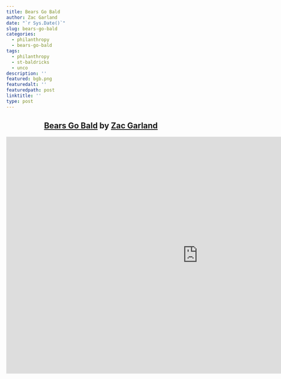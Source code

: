 ```yaml
---
title: Bears Go Bald
author: Zac Garland
date: "`r Sys.Date()`"
slug: bears-go-bald
categories:
  - philanthropy
  - bears-go-bald
tags:
  - philanthropy
  - st-baldricks
  - unco
description: ''
featured: bgb.png
featuredalt: ''
featuredpath: post
linktitle: ''
type: post
---
```





<center><h2><a href="https://youtu.be/48mSJeCulIk">Bears Go Bald</a> by <a href="https://vimeo.com/user102974957">Zac Garland</a></h2></center>
<div style="width:100%">
<iframe width="1020" height="630" src="https://www.youtube.com/embed/48mSJeCulIk" frameborder="0" allow="accelerometer; autoplay; encrypted-media; gyroscope; picture-in-picture" allowfullscreen></iframe>
</div>
